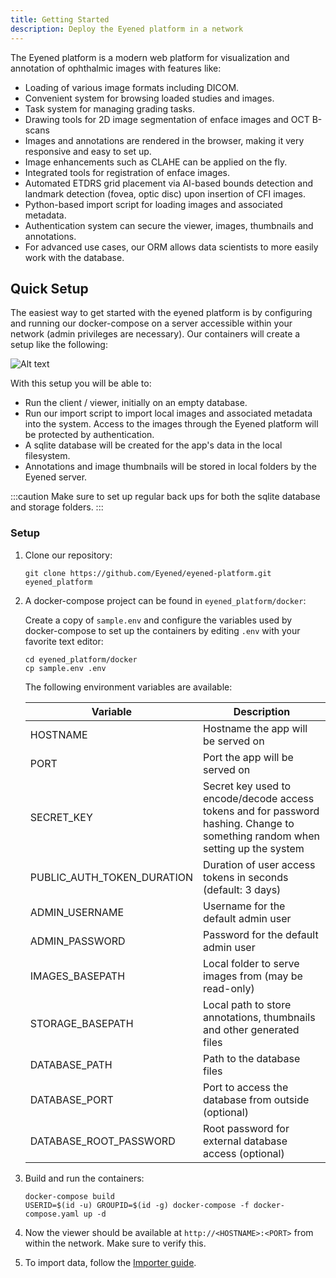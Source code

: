```yaml
---
title: Getting Started
description: Deploy the Eyened platform in a network
---
```



The Eyened platform is a modern web platform for visualization and annotation of ophthalmic images with features like:

- Loading of various image formats including DICOM.
- Convenient system for browsing loaded studies and images.
- Task system for managing grading tasks.
- Drawing tools for 2D image segmentation of enface images and OCT B-scans
- Images and annotations are rendered in the browser, making it very responsive and easy to set up.
- Image enhancements such as CLAHE can be applied on the fly.
- Integrated tools for registration of enface images.
- Automated ETDRS grid placement via AI-based bounds detection and landmark detection (fovea, optic disc) upon insertion of CFI images.
- Python-based import script for loading images and associated metadata.
- Authentication system can secure the viewer, images, thumbnails and annotations.
- For advanced use cases, our ORM allows data scientists to more easily work with the database.

## Quick Setup

The easiest way to get started with the eyened platform is by configuring and running our docker-compose on a server accessible within your network (admin privileges are necessary). Our containers will create a setup like the following:

![Alt text](../../assets/eyened_platform.png)

With this setup you will be able to:

- Run the client / viewer, initially on an empty database.
- Run our import script to import local images and associated metadata into the system. Access to the images through the Eyened platform will be protected by authentication.
- A sqlite database will be created for the app's data in the local filesystem.
- Annotations and image thumbnails will be stored in local folders by the Eyened server.

:::caution
Make sure to set up regular back ups for both the sqlite database and storage folders.
:::

### Setup

1. Clone our repository:

    ```
    git clone https://github.com/Eyened/eyened-platform.git eyened_platform
    ```

2. A docker-compose project can be found in `eyened_platform/docker`:
    

    Create a copy of `sample.env` and configure the variables used by docker-compose to set up the containers by editing `.env` with your favorite text editor:

    ```
    cd eyened_platform/docker
    cp sample.env .env
    ```

    The following environment variables are available:

    | Variable | Description |
    | --- | --- |
    | HOSTNAME | Hostname the app will be served on |
    | PORT | Port the app will be served on |
    | SECRET_KEY | Secret key used to encode/decode access tokens and for password hashing. Change to something random when setting up the system |
    | PUBLIC_AUTH_TOKEN_DURATION | Duration of user access tokens in seconds (default: 3 days) |
    | ADMIN_USERNAME | Username for the default admin user |
    | ADMIN_PASSWORD | Password for the default admin user |
    | IMAGES_BASEPATH | Local folder to serve images from (may be read-only) |
    | STORAGE_BASEPATH | Local path to store annotations, thumbnails and other generated files |
    | DATABASE_PATH | Path to the database files |
    | DATABASE_PORT | Port to access the database from outside (optional) |
    | DATABASE_ROOT_PASSWORD | Root password for external database access (optional) |


3. Build and run the containers:

    ```
    docker-compose build
    USERID=$(id -u) GROUPID=$(id -g) docker-compose -f docker-compose.yaml up -d
    ```

4. Now the viewer should be available at `http://<HOSTNAME>:<PORT>` from within the network. Make sure to verify this.

5. To import data, follow the [Importer guide](importer).
